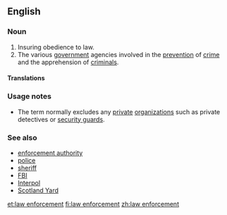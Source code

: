 ==English==
{{wikipedia}}

===Noun===
{{en-noun|sg=[[law]] [[enforcement]]|-}}

# Insuring obedience to law.
# The various [[government]] agencies involved in the [[prevention]] of [[crime]] and the apprehension of [[criminal]]s.

====Translations====
{{trans-top|insuring obedience to law}}
{{trans-mid}}
{{trans-bottom}}

{{trans-top|various government agencies involved in the prevention of crime and the apprehension of criminals}}
{{trans-mid}}
{{trans-bottom}}

===Usage notes===
*The term normally excludes any [[private]] [[organization]]s such as private detectives or [[security guard]]s.
===See also===
*[[enforcement authority]]
*[[police]]
*[[sheriff]] 
*[[FBI]]
*[[Interpol]]
*[[Scotland Yard]]

[[et:law enforcement]]
[[fi:law enforcement]]
[[zh:law enforcement]]